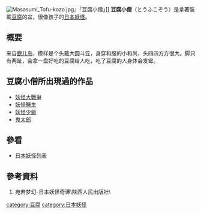 [[File:Masasumi_Tofu-kozo.jpg|right]]』「豆腐小僧」]]
'''豆腐小僧'''（とうふこぞう）是拿著裝載[[豆腐|豆腐]]的盆，很像孩子的[[日本妖怪|日本妖怪]]。
== 概要 ==
来自[[鹿兒島縣|鹿儿岛]]，模样是个头戴大圆斗笠，身穿和服的小和尚，头四四方方很大。脚只有两趾，会拿一盘好吃的豆腐给人吃，吃了豆腐的人身体会发霉。

== 豆腐小僧所出現過的作品 ==
*[[妖怪大戰爭|妖怪大戰爭]]
*[[妖怪醫生|妖怪醫生]]
*[[妖怪少爺|妖怪少爺]]
*[[鬼太郎|鬼太郎]]

== 參看 ==
*[[日本妖怪列表|日本妖怪列表]]

== 參考資料 ==
#宛若梦幻-日本妖怪奇谭\陕西人民出版社\

[[category:豆腐|category:豆腐]]
[[category:日本妖怪|category:日本妖怪]]